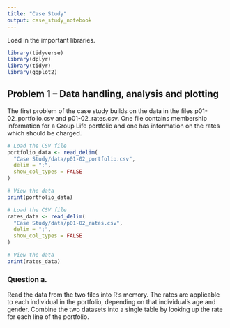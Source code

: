 ```yaml
---
title: "Case Study"
output: case_study_notebook
---
```


Load in the important libraries.

```r
library(tidyverse)
library(dplyr)
library(tidyr)
library(ggplot2)
```

## **Problem 1 – Data handling, analysis and plotting**	

The first problem of the case study builds on the data in the files p01-02_portfolio.csv and
p01-02_rates.csv. One file contains membership information for a Group Life portfolio and one
has information on the rates which should be charged.

```r
# Load the CSV file
portfolio_data <- read_delim(
  "Case Study/data/p01-02_portfolio.csv",
  delim = ";",
  show_col_types = FALSE
)

# View the data
print(portfolio_data)
```

```r
# Load the CSV file
rates_data <- read_delim(
  "Case Study/data/p01-02_rates.csv",
  delim = ";",
  show_col_types = FALSE
)

# View the data
print(rates_data)
```

### **Question a.**			

Read the data from the two files into R’s memory. The rates are applicable to each individual in the portfolio, depending on that individual’s age and gender. Combine the two datasets into a single table by looking up the rate for each line of the portfolio.

```r

```
